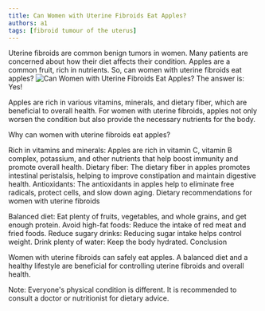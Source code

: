 ```yaml
---
title: Can Women with Uterine Fibroids Eat Apples?
authors: a1
tags: [fibroid tumour of the uterus]
---
```



Uterine fibroids are common benign tumors in women. Many patients are concerned about how their diet affects their condition. Apples are a common fruit, rich in nutrients. So, can women with uterine fibroids eat apples?
![Can Women with Uterine Fibroids Eat Apples?](https://pic.ladysvoa.com/upload/2024916/4rwmLDY1ACL-thr84S0UW.jpeg)
The answer is: Yes!

Apples are rich in various vitamins, minerals, and dietary fiber, which are beneficial to overall health. For women with uterine fibroids, apples not only worsen the condition but also provide the necessary nutrients for the body.

Why can women with uterine fibroids eat apples?

Rich in vitamins and minerals: Apples are rich in vitamin C, vitamin B complex, potassium, and other nutrients that help boost immunity and promote overall health.
Dietary fiber: The dietary fiber in apples promotes intestinal peristalsis, helping to improve constipation and maintain digestive health.
Antioxidants: The antioxidants in apples help to eliminate free radicals, protect cells, and slow down aging.
Dietary recommendations for women with uterine fibroids

Balanced diet: Eat plenty of fruits, vegetables, and whole grains, and get enough protein.
Avoid high-fat foods: Reduce the intake of red meat and fried foods.
Reduce sugary drinks: Reducing sugar intake helps control weight.
Drink plenty of water: Keep the body hydrated.
Conclusion

Women with uterine fibroids can safely eat apples. A balanced diet and a healthy lifestyle are beneficial for controlling uterine fibroids and overall health.

Note: Everyone's physical condition is different. It is recommended to consult a doctor or nutritionist for dietary advice.

<Utterances
  repo="lbykoo/docusaurus"
  issueTerm="url" 
  theme="github-light"
/>